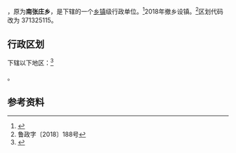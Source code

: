 {{中国乡级行政区|37/13/25/201/000}}

'''{{PAGENAMEBASE}}'''，原为'''南张庄乡'''，是{{PRC admin/fullname|37/13/25/201/000|3}}下辖的一个[[乡镇|乡镇]]级行政单位。<ref>{{PRC admin/ref sgc|{{PRC admin/parent|37/13/25/201/000}}}}</ref>2018年撤乡设镇。<ref>鲁政字〔2018〕188号</ref>区划代码改为 371325115。

== 行政区划 ==
{{PAGENAMEBASE}}下辖以下地区：<ref>{{PRC admin/ref sgc|37/13/25/201/000}}</ref>

{{PRC admin/children|37/13/25/201/000}}。

== 参考资料 ==
{{reflist}}

{{PRC admin/navcat|37/13/25/201/000}}